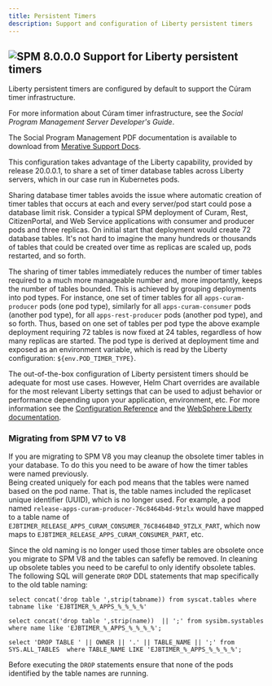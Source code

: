 ```yaml
---
title: Persistent Timers
description: Support and configuration of Liberty persistent timers
---
```


## ![SPM 8.0.0.0](https://img.shields.io/badge/-SPM_8.0.0.0-green) Support for Liberty persistent timers

Liberty persistent timers are configured by default to support the Cúram timer infrastructure.

For more information about Cúram timer infrastructure, see the *Social Program Management Server Developer's Guide*.

<InlineNotification>

The Social Program Management PDF documentation is available to download from [Merative Support Docs](https://curam-spm-devops.github.io/wh-support-docs/spm/pdf-documentation/).

</InlineNotification>

This configuration takes advantage of the Liberty capability, provided by release 20.0.0.1, to share a set of timer database tables across Liberty servers, which in our case run in Kubernetes pods.

Sharing database timer tables avoids the issue where automatic creation of timer tables that occurs at each and every server/pod start could pose a database limit risk.
Consider a typical SPM deployment of Curam, Rest, CitizenPortal, and Web Service applications with consumer and producer pods and three replicas.
On initial start that deployment would create 72 database tables.
It's not hard to imagine the many hundreds or thousands of tables that could be created over time as replicas are scaled up, pods restarted, and so forth.

The sharing of timer tables immediately reduces the number of timer tables required to a much more manageable number and, more importantly, keeps the number of tables bounded. This is achieved by grouping deployments into pod types.
For instance, one set of timer tables for all `apps-curam-producer` pods (one pod type), similarly for all `apps-curam-consumer` pods (another pod type), for all `apps-rest-producer` pods (another pod type), and so forth.
Thus, based on one set of tables per pod type the above example deployment requiring 72 tables is now fixed at 24 tables, regardless of how many replicas are started.
The pod type is derived at deployment time and exposed as an environment variable, which is read by the Liberty configuration: `${env.POD_TIMER_TYPE}`.

The out-of-the-box configuration of Liberty persistent timers should be adequate for most use cases.
However, Helm Chart overrides are available for the most relevant Liberty settings that can be used to adjust behavior or performance depending upon your application, environment, etc.
For more information see the [Configuration Reference](/deployment/config-reference#liberty-runtime) and the [WebSphere Liberty documentation](https://www.ibm.com/docs/en/was-liberty/base?topic=applications-configuring-enterprise-javabeans-timer-service-persistent-timers).

### Migrating from SPM V7 to V8

If you are migrating to SPM V8 you may cleanup the obsolete timer tables in your database.
To do this you need to be aware of how the timer tables were named previously.  
Being created uniquely for each pod means that the tables were named based on the pod name.
That is, the table names included the replicaset unique identifier (UUID), which is no longer used.
For example, a pod named `release-apps-curam-producer-76c8464b4d-9tzlx` would have mapped to a table name of  `EJBTIMER_RELEASE_APPS_CURAM_CONSUMER_76C8464B4D_9TZLX_PART`, which now maps to `EJBTIMER_RELEASE_APPS_CURAM_CONSUMER_PART`, etc.

Since the old naming is no longer used those timer tables are obsolete once you migrate to SPM V8 and the tables can safefly be removed.
In cleaning up obsolete tables you need to be careful to only identify obsolete tables.
The following SQL will generate `DROP` DDL statements that map specifically to the old table naming:

<Tabs>

<Tab label="Db2">
<Row>
<Column>

```shell
select concat('drop table ',strip(tabname)) from syscat.tables where tabname like 'EJBTIMER_%_APPS_%_%_%_%'
```

</Column>
</Row>
</Tab>

<Tab label="Db2 for z/OS">
<Row>
<Column>

```shell
select concat('drop table ',strip(name))  || ';' from sysibm.systables where name like 'EJBTIMER_%_APPS_%_%_%_%';
```

</Column>
</Row>
</Tab>

<Tab label="Oracle">
<Row>
<Column>

```shell
select 'DROP TABLE ' || OWNER || '.' || TABLE_NAME || ';' from SYS.ALL_TABLES  where TABLE_NAME LIKE 'EJBTIMER_%_APPS_%_%_%_%';
```

</Column>
</Row>
</Tab>

</Tabs>

Before executing the `DROP` statements ensure that none of the pods identified by the table names are running.

